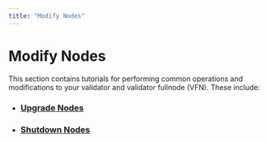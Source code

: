 ```yaml
---
title: "Modify Nodes"
---
```


# Modify Nodes

This section contains tutorials for performing common operations and modifications to your validator and
validator fullnode (VFN). These include:

- ### [Upgrade Nodes](./modify-nodes/update-validator-node.mdx)
- ### [Shutdown Nodes](./modify-nodes/shutting-down-nodes.mdx)
